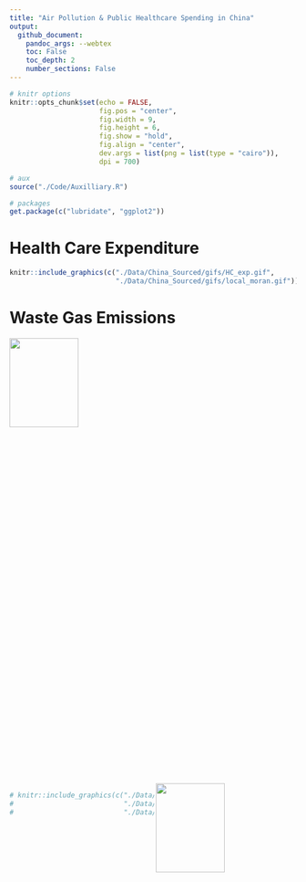 ```yaml
---
title: "Air Pollution & Public Healthcare Spending in China"
output: 
  github_document:
    pandoc_args: --webtex
    toc: False
    toc_depth: 2
    number_sections: False
---
```


```r
# knitr options
knitr::opts_chunk$set(echo = FALSE,
                      fig.pos = "center",
                      fig.width = 9,
                      fig.height = 6,
                      fig.show = "hold",
                      fig.align = "center",
                      dev.args = list(png = list(type = "cairo")),
                      dpi = 700)

# aux 
source("./Code/Auxilliary.R")

# packages
get.package(c("lubridate", "ggplot2"))
```

# Health Care Expenditure

```r
knitr::include_graphics(c("./Data/China_Sourced/gifs/HC_exp.gif", 
                          "./Data/China_Sourced/gifs/local_moran.gif"))
```

# Waste Gas Emissions

<img width="49%" height="20%" src="./Data/China_Sourced/gifs/HC_exp.gif">
<br clear="both"/>
<img align = "right" width="49%" height="20%" src="./Data/China_Sourced/gifs/local_moran.gif">


```r
# knitr::include_graphics(c("./Data/China_Sourced/gifs/nitrogen.gif", 
#                           "./Data/China_Sourced/gifs/part_matter.gif",
#                           "./Data/China_Sourced/gifs/sulphur.gif"))
```

